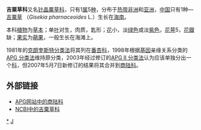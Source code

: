 {{Automatic Taxobox
| taxon = Gisekiaceae
| image = 
| image_caption = 
| authority = [[中井猛之进|Nakai]], 1942
| subdivision_ranks = [[属|属]]
| subdivision = 
[[吉粟草属|吉粟草属]]  ''Gisekia''
}}

'''吉粟草科'''又名[[针晶粟草科|针晶粟草科]]，只有1[[属|属]]5[[种|种]]，分布于[[热带|热带]][[非洲|非洲]]和[[亚洲|亚洲]]，[[中国|中国]]只有1种—[[吉粟草|吉粟草]] （''Gisekia pharnaceoides'' L.）生长在[[海南|海南]]。

本科[[植物|植物]]为[[草本|草本]]；单[[叶|叶]]对生，肉质，匙形；[[花|花]]小，淡[[绿色|绿色]]或淡[[紫色|紫色]]，[[花萼|花萼]]5，[[花瓣|花瓣]]缺；[[果实|果实]]为[[蒴果|蒴果]]，一般生长在海滩上。

1981年的[[克朗奎斯特分类法|克朗奎斯特分类法]]将其列在[[番杏科|番杏科]]，1998年根据[[基因|基因]]亲缘关系分类的[[APG_分类法|APG 分类法]]维持原分类，2003年经过修订的[[APG_II_分类法|APG II 分类法]]认为应该单独分出一个[[科|科]]，但2007年5月7日新修订的结果将其合并到[[商陆科|商陆科]]。

== 外部链接 ==
* [http://www.mobot.org/MOBOT/Research/APWeb/orders/Caryophyllalesweb.htm APG网站中的商陆科]{{Wayback|url=http://www.mobot.org/MOBOT/Research/APWeb/orders/Caryophyllalesweb.htm |date=20180327150817 }}
* [http://www.ncbi.nlm.nih.gov/Taxonomy/Browser/wwwtax.cgi?lin=s&p=has_linkout&id=232385 NCBI中的吉粟草科]
{{Taxonbar|from=Q117051}}

[[Category:吉粟草科|*]]
[[Category:植物科名|J]]